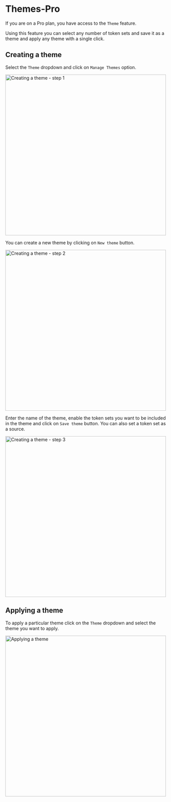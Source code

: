 # Themes-Pro 

If you are on a Pro plan, you have access to the `Theme` feature.

Using this feature you can select any number of token sets and save it as a theme and apply any theme with a single click.

## Creating a theme

Select the `Theme` dropdown and click on `Manage Themes` option. 
 
 
<img src='/themes-create.png' alt="Creating a theme - step 1" width="500"/>
 
You can create a new theme by clicking on `New theme` button.
 
 
<img src='/themes-create-1.png' alt="Creating a theme - step 2" width="500"/>
 
Enter the name of the theme, enable the token sets you want to be included in the theme and click on `Save theme` button. You can also set a token set as a source.
 
 
<img src='/theme-save.png' alt="Creating a theme - step 3" width="500"/>


## Applying a theme

To apply a particular theme click on the `Theme` dropdown and select the theme you want to apply.
 
 
<img src='/theme-apply.png' alt="Applying a theme" width="500"/>